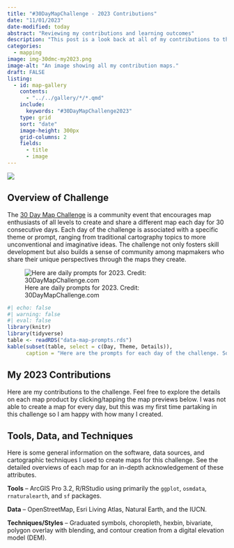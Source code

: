 ```yaml
---
title: "#30DayMapChallenge - 2023 Contributions"
date: "11/01/2023"
date-modified: today
abstract: "Reviewing my contributions and learning outcomes"
description: "This post is a look back at all of my contributions to the 2023 #30 Day Map Challenge, a daily social media challenge for the cartography community. I outline the tools I used and the data I explored along the way."
categories:
  - mapping
image: img-30dmc-my2023.png
image-alt: "An image showing all my contribution maps."
draft: FALSE
listing:
  - id: map-gallery
    contents:
      - "../../gallery/*/*.qmd"
    include: 
      keywords: "#30DayMapChallenge2023"
    type: grid
    sort: "date"
    image-height: 300px
    grid-columns: 2
    fields:
      - title
      - image
---
```


![](img-30dmc-my2023.png){.cover-image}

## Overview of Challenge

The [30 Day Map Challenge](https://30daymapchallenge.com/) is a community event that encourages map enthusiasts of all levels to create and share a different map each day for 30 consecutive days. Each day of the challenge is associated with a specific theme or prompt, ranging from traditional cartography topics to more unconventional and imaginative ideas. The challenge not only fosters skill development but also builds a sense of community among mapmakers who share their unique perspectives through the maps they create.

![Here are daily prompts for 2023. Credit: 30DayMapChallenge.com](img-30dmc-2023.png)

```r
#| echo: false
#| warning: false
#| eval: false
library(knitr)
library(tidyverse)
table <- readRDS("data-map-prompts.rds")
kable(subset(table, select = c(Day, Theme, Details)),
      caption = "Here are the prompts for each day of the challenge. Source: 30daymapchallenge.com")
```


## My 2023 Contributions

Here are my contributions to the challenge. Feel free to explore the details on each map product by clicking/tapping the map previews below. I was not able to create a map for every day, but this was my first time partaking in this challenge so I am happy with how many I created.

:::{#map-gallery .listings-gallery}
:::

## Tools, Data, and Techniques

Here is some general information on the software, data sources, and cartographic techniques I used to create maps for this challenge. See the detailed overviews of each map for an in-depth acknowledgement of these attributes.

**Tools** -- ArcGIS Pro 3.2, R/RStudio using primarily the `ggplot`, `osmdata`, `rnaturalearth`, and `sf` packages.

**Data** -- OpenStreetMap, Esri Living Atlas, Natural Earth, and the IUCN.

**Techniques/Styles** -- Graduated symbols, choropleth, hexbin, bivariate, polygon overlay with blending, and contour creation from a digital elevation model (DEM).
